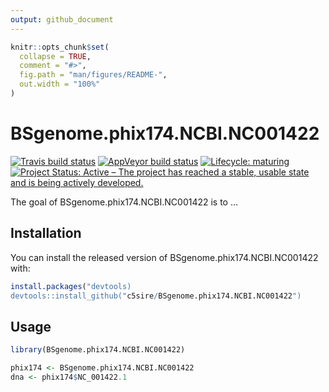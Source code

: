 ```yaml
---
output: github_document
---
```


<!-- README.md is generated from README.Rmd. Please edit that file -->

```r
knitr::opts_chunk$set(
  collapse = TRUE,
  comment = "#>",
  fig.path = "man/figures/README-",
  out.width = "100%"
)
```

# BSgenome.phix174.NCBI.NC001422

<!-- badges: start -->
[![Travis build status](https://travis-ci.org/c5sire/BSgenome.phix174.NCBI.NC001422.svg?branch=master)](https://travis-ci.org/c5sire/BSgenome.phix174.NCBI.NC001422)
[![AppVeyor build status](https://ci.appveyor.com/api/projects/status/github/c5sire/BSgenome.phix174.NCBI.NC001422?branch=master&svg=true)](https://ci.appveyor.com/project/c5sire/BSgenome.phix174.NCBI.NC001422)
[![Lifecycle: maturing](https://img.shields.io/badge/lifecycle-maturing-blue.svg)](https://www.tidyverse.org/lifecycle/#maturing)
[![Project Status: Active – The project has reached a stable, usable state and is being actively developed.](https://www.repostatus.org/badges/latest/active.svg)](https://www.repostatus.org/#active)
<!-- badges: end -->

The goal of BSgenome.phix174.NCBI.NC001422 is to ...

## Installation

You can install the released version of BSgenome.phix174.NCBI.NC001422 with:

``` r
install.packages("devtools)
devtools::install_github("c5sire/BSgenome.phix174.NCBI.NC001422")
```

## Usage

```r
library(BSgenome.phix174.NCBI.NC001422)

phix174 <- BSgenome.phix174.NCBI.NC001422
dna <- phix174$NC_001422.1


```

